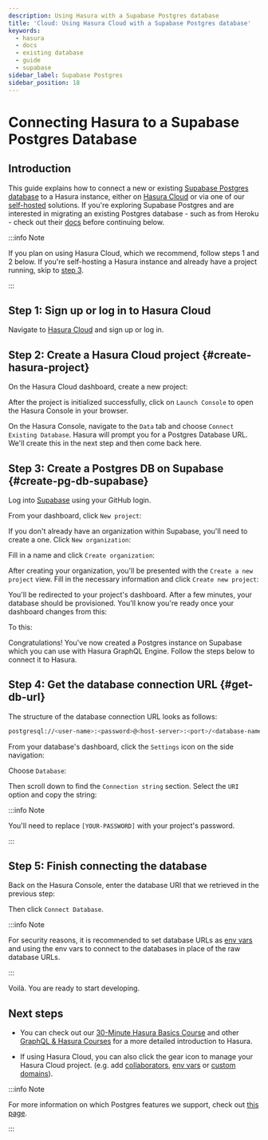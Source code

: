 ```yaml
---
description: Using Hasura with a Supabase Postgres database
title: 'Cloud: Using Hasura Cloud with a Supabase Postgres database'
keywords:
  - hasura
  - docs
  - existing database
  - guide
  - supabase
sidebar_label: Supabase Postgres
sidebar_position: 18
---
```



# Connecting Hasura to a Supabase Postgres Database

## Introduction

This guide explains how to connect a new or existing [Supabase Postgres database](https://supabase.com/database) to a
Hasura instance, either on [Hasura Cloud](https://cloud.hasura.io) or via one of our
[self-hosted](/deployment/deployment-guides/index.mdx) solutions. If you're exploring Supabase Postgres and are
interested in migrating an existing Postgres database - such as from Heroku - check out their
[docs](https://supabase.com/docs/guides/migrations/heroku) before continuing below.

:::info Note

If you plan on using Hasura Cloud, which we recommend, follow steps 1 and 2 below. If you're self-hosting a Hasura instance and
already have a project running, skip to [step 3](#create-pg-db-supabase).

:::

## Step 1: Sign up or log in to Hasura Cloud

Navigate to [Hasura Cloud](https://cloud.hasura.io/signup/?pg=docs&plcmt=body&cta=navigate-to-hasura-cloud&tech=default)
and sign up or log in.

## Step 2: Create a Hasura Cloud project {#create-hasura-project}

On the Hasura Cloud dashboard, create a new project:

<Thumbnail src="/img/cloud-dbs/create-hasura-cloud-project.png" alt="Create Hasura Cloud project" />

After the project is initialized successfully, click on `Launch Console` to open the Hasura Console in your browser.

On the Hasura Console, navigate to the `Data` tab and choose `Connect Existing Database`. Hasura will prompt you for a
Postgres Database URL. We'll create this in the next step and then come back here.

<Thumbnail src="/img/cloud-dbs/existing-db-setup.png" alt="Hasura Cloud database setup" width="700px" />

## Step 3: Create a Postgres DB on Supabase {#create-pg-db-supabase}

Log into [Supabase](https://app.supabase.com/) using your GitHub login.

From your dashboard, click `New project`:

<Thumbnail
  src="/img/cloud-dbs/supabase/supabase-create-new-project.png"
  alt="Create a new project with Supabase"
  width="700px"
/>

If you don't already have an organization within Supabase, you'll need to create a one. Click `New organization`:

<Thumbnail
  src="/img/cloud-dbs/supabase/supabase-create-new-organization.png"
  alt="Create a new organization with Supabase"
  width="700px"
/>

Fill in a name and click `Create organization`:

<Thumbnail
  src="/img/cloud-dbs/supabase/supabase-new-organization-name.png"
  alt="Name your organization with Supabase"
  width="700px"
/>

After creating your organization, you'll be presented with the `Create a new project` view. Fill in the necessary
information and click `Create new project`:

<Thumbnail
  src="/img/cloud-dbs/supabase/supabase-create-new-project-confirm.png"
  alt="Confirm project creation"
  width="700px"
/>

You'll be redirected to your project's dashboard. After a few minutes, your database should be provisioned. You'll know
you're ready once your dashboard changes from this:

<Thumbnail
  src="/img/cloud-dbs/supabase/supabase-dashboard-provisioning.png"
  alt="Dashboard as project is being provisioned"
  width="700px"
/>

To this:

<Thumbnail
  src="/img/cloud-dbs/supabase/supabase-dashboard-ready.png"
  alt="Dashboard view after provisioning is complete"
  width="700px"
/>

Congratulations! You've now created a Postgres instance on Supabase which you can use with Hasura GraphQL Engine. Follow
the steps below to connect it to Hasura.

## Step 4: Get the database connection URL {#get-db-url}

The structure of the database connection URL looks as follows:

```bash
postgresql://<user-name>:<password>@<host-server>:<port>/<database-name>
```

From your database's dashboard, click the `Settings` icon on the side navigation:

<Thumbnail
  src="/img/cloud-dbs/supabase/supabase-dashboard-settings.png"
  alt="From dashboard, choose settings on the left-hand side"
  width="700px"
/>

Choose `Database`:

<Thumbnail
  src="/img/cloud-dbs/supabase/supabase-database-view.png"
  alt="Database information within the settings view"
  width="700px"
/>

Then scroll down to find the `Connection string` section. Select the `URI` option and copy the string:

<Thumbnail src="/img/cloud-dbs/supabase/supabase-copy-uri.png" alt="Grab the PG db connection string" width="700px" />

:::info Note

You'll need to replace `[YOUR-PASSWORD]` with your project's password.

:::

## Step 5: Finish connecting the database

Back on the Hasura Console, enter the database URI that we retrieved in the previous step:

<Thumbnail
  src="/img/cloud-dbs/supabase/supabase-connected-db.png"
  alt="Connect the database on Hasura Console"
  width="700px"
/>

Then click `Connect Database`.

:::info Note

For security reasons, it is recommended to set database URLs as
[env vars](/hasura-cloud/projects/env-vars.mdx#manage-project-env-vars) and using the env vars to connect to the databases in place
of the raw database URLs.

:::

Voilà. You are ready to start developing.

<Thumbnail src="/img/cloud-dbs/hasura-console.png" alt="Hasura Console" />

## Next steps

- You can check out our [30-Minute Hasura Basics Course](https://hasura.io/learn/graphql/hasura/introduction/) and other
  [GraphQL & Hasura Courses](https://hasura.io/learn/) for a more detailed introduction to Hasura.

- If using Hasura Cloud, you can also click the gear icon to manage your Hasura Cloud project. (e.g. add
  [collaborators](/hasura-cloud/projects/collaborators.mdx#manage-project-collaborators),
  [env vars](/hasura-cloud/projects/env-vars.mdx#manage-project-env-vars) or
  [custom domains](/hasura-cloud/projects/domains.mdx#manage-project-domains)).

<Thumbnail src="/img/getting-started/project-manage.png" alt="Project actions" width="860px" />

:::info Note

For more information on which Postgres features we support, check out [this page](/databases/feature-support.mdx).

:::
